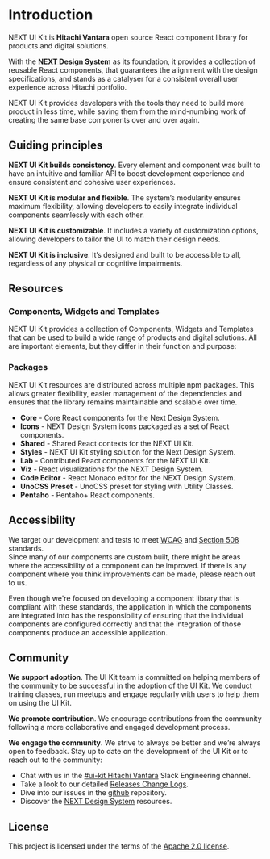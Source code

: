 

<Meta title="Overview/Introduction" />

# Introduction

NEXT UI Kit is **Hitachi Vantara** open source React component library for products and digital solutions.

With the **[NEXT Design System](https://designsystem.hitachivantara.com/)** as its foundation, it provides a collection of reusable React components, that guarantees the alignment with the design specifications, and stands as a catalyser for a consistent overall user experience across Hitachi portfolio.​

NEXT UI Kit provides developers with the tools they need to build more product in less time, while saving them from the mind-numbing work of creating the same base components over and over again.

## Guiding principles

**NEXT UI Kit builds consistency**. Every element and component was built to have an intuitive and familiar API to boost development experience and ensure consistent and cohesive user experiences.

**NEXT UI Kit is modular and flexible**. The system’s modularity ensures maximum flexibility, allowing developers to easily integrate individual components seamlessly with each other.

**NEXT UI Kit is customizable**. It includes a variety of customization options, allowing developers to tailor the UI to match their design needs.

**NEXT UI Kit is inclusive**. It’s designed and built to be accessible to all, regardless of any physical or cognitive impairments.

## Resources

### Components, Widgets and Templates

NEXT UI Kit provides a collection of Components, Widgets and Templates that can be used to build a wide range of products and digital solutions.
All are important elements, but they differ in their function and purpose:

<Resources />

### Packages

NEXT UI Kit resources are distributed across multiple npm packages. This allows greater flexibility, easier management of the dependencies and ensures that the library remains maintainable and scalable over time.

- **Core** - Core React components for the Next Design System.
- **Icons** - NEXT Design System icons packaged as a set of React components.
- **Shared** - Shared React contexts for the NEXT UI Kit.
- **Styles** - NEXT UI Kit styling solution for the Next Design System.
- **Lab** - Contributed React components for the NEXT UI Kit.
- **Viz** - React visualizations for the NEXT Design System.
- **Code Editor** - React Monaco editor for the NEXT Design System.
- **UnoCSS Preset** - UnoCSS preset for styling with Utility Classes.
- **Pentaho** - Pentaho+ React components.

## Accessibility

We target our development and tests to meet [WCAG](https://www.w3.org/WAI/standards-guidelines/wcag/) and [Section 508](https://www.section508.gov/) standards.  
Since many of our components are custom built, there might be areas where the accessibility of a component can be improved.
If there is any component where you think improvements can be made, please reach out to us.

Even though we're focused on developing a component library that is compliant with these standards, the application in which the components are integrated into has the responsibility of ensuring that the individual components are configured correctly and that the integration of those components produce an accessible application.

## Community

**We support adoption**. The UI Kit team is committed on helping members of the community to be successful in the adoption of the UI Kit. We conduct training classes, run meetups and engage regularly with users to help them on using the UI Kit.

**We promote contribution**. We encourage contributions from the community following a more collaborative and engaged development process.

**We engage the community**. We strive to always be better and we’re always open to feedback. Stay up to date on the development of the UI Kit or to reach out to the community:

- Chat with us in the [#ui-kit Hitachi Vantara](https://hitachivantara-eng.slack.com/messages/CFY74GK6G) Slack Engineering channel.
- Take a look to our detailed [Releases Change Logs](https://github.com/lumada-design/hv-uikit-react/releases).
- Dive into our issues in the [github](https://github.com/lumada-design/hv-uikit-react/issues) repository.
- Discover the [NEXT Design System](https://designsystem.hitachivantara.com) resources.

## License

This project is licensed under the terms of the [Apache 2.0 license](https://github.com/lumada-design/hv-uikit-react/blob/master/LICENSE).
